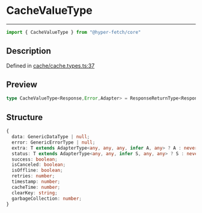 

# CacheValueType

<div class="api-docs__separator" data-reactroot="">

---

</div><div class="api-docs__import" data-reactroot="">

```ts
import { CacheValueType } from "@hyper-fetch/core"
```

</div><div class="api-docs__section">

## Description

</div><div class="api-docs__description"><span class="api-docs__do-not-parse">



</span></div><p class="api-docs__definition">

Defined in [cache/cache.types.ts:37](https://github.com/BetterTyped/hyper-fetch/blob/c3e2c45/packages/core/src/cache/cache.types.ts#L37)

</p><div class="api-docs__section">

## Preview

</div><div class="api-docs__preview type single">

```ts
type CacheValueType<Response,Error,Adapter> = ResponseReturnType<Response, Error, Adapter> & ResponseDetailsType & { cacheTime: number; clearKey: string; garbageCollection: number };
```

</div><div class="api-docs__section">

## Structure

</div><div class="api-docs__returns">

```ts
{
  data: GenericDataType | null;
  error: GenericErrorType | null;
  extra: T extends AdapterType<any, any, any, infer A, any> ? A : never | null;
  status: T extends AdapterType<any, any, infer S, any, any> ? S : never | null;
  success: boolean;
  isCanceled: boolean;
  isOffline: boolean;
  retries: number;
  timestamp: number;
  cacheTime: number;
  clearKey: string;
  garbageCollection: number;
}
```

</div>